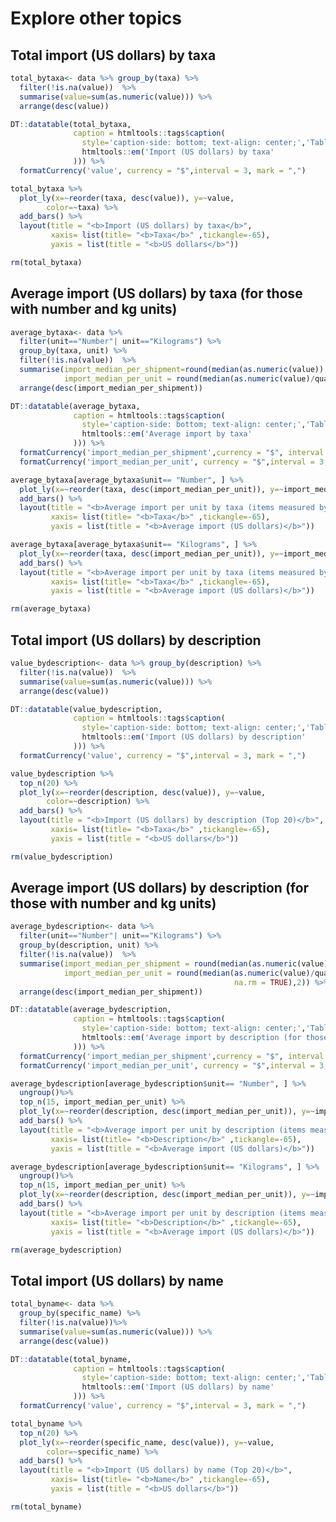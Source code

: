 # Explore other topics

## Total import (US dollars) by taxa 
```r
total_bytaxa<- data %>% group_by(taxa) %>%
  filter(!is.na(value))  %>%
  summarise(value=sum(as.numeric(value))) %>%
  arrange(desc(value))

DT::datatable(total_bytaxa, 
              caption = htmltools::tags$caption(
                style='caption-side: bottom; text-align: center;','Table 30: ', 
                htmltools::em('Import (US dollars) by taxa'
              ))) %>%
  formatCurrency('value', currency = "$",interval = 3, mark = ",") 

total_bytaxa %>% 
  plot_ly(x=~reorder(taxa, desc(value)), y=~value, 
        color=~taxa) %>% 
  add_bars() %>%
  layout(title = "<b>Import (US dollars) by taxa</b>",
         xaxis= list(title= "<b>Taxa</b>" ,tickangle=-65),
         yaxis = list(title = "<b>US dollars</b>"))

rm(total_bytaxa)
```

## Average import (US dollars) by taxa (for those with number and kg units)
```r
average_bytaxa<- data %>% 
  filter(unit=="Number"| unit=="Kilograms") %>%
  group_by(taxa, unit) %>%
  filter(!is.na(value))  %>%
  summarise(import_median_per_shipment=round(median(as.numeric(value)),2), 
            import_median_per_unit = round(median(as.numeric(value)/quantity, na.rm=TRUE),2)) %>%
  arrange(desc(import_median_per_shipment))

DT::datatable(average_bytaxa, 
              caption = htmltools::tags$caption(
                style='caption-side: bottom; text-align: center;','Table 31: ', 
                htmltools::em('Average import by taxa'
              ))) %>%
  formatCurrency('import_median_per_shipment',currency = "$", interval = 3, mark = ",") %>%
  formatCurrency('import_median_per_unit', currency = "$",interval = 3, mark = ",") 

average_bytaxa[average_bytaxa$unit== "Number", ] %>%
  plot_ly(x=~reorder(taxa, desc(import_median_per_unit)), y=~import_median_per_unit) %>% 
  add_bars() %>%
  layout(title = "<b>Average import per unit by taxa (items measured by numbers)</b>",
         xaxis= list(title= "<b>Taxa</b>" ,tickangle=-65),
         yaxis = list(title = "<b>Average import (US dollars)</b>"))

average_bytaxa[average_bytaxa$unit== "Kilograms", ] %>%
  plot_ly(x=~reorder(taxa, desc(import_median_per_unit)), y=~import_median_per_unit) %>% 
  add_bars() %>%
  layout(title = "<b>Average import per unit by taxa (items measured by Kilograms)</b>",
         xaxis= list(title= "<b>Taxa</b>" ,tickangle=-65),
         yaxis = list(title = "<b>Average import (US dollars)</b>"))  

rm(average_bytaxa)
```

## Total import (US dollars) by description
```r
value_bydescription<- data %>% group_by(description) %>%
  filter(!is.na(value))  %>%
  summarise(value=sum(as.numeric(value))) %>%
  arrange(desc(value))

DT::datatable(value_bydescription, 
              caption = htmltools::tags$caption(
                style='caption-side: bottom; text-align: center;','Table 32: ', 
                htmltools::em('Import (US dollars) by description'
              ))) %>%
  formatCurrency('value', currency = "$",interval = 3, mark = ",") 

value_bydescription %>% 
  top_n(20) %>%
  plot_ly(x=~reorder(description, desc(value)), y=~value, 
        color=~description) %>% 
  add_bars() %>%
  layout(title = "<b>Import (US dollars) by description (Top 20)</b>",
         xaxis= list(title= "<b>Taxa</b>" ,tickangle=-65),
         yaxis = list(title = "<b>US dollars</b>"))

rm(value_bydescription)
```

## Average import (US dollars) by description (for those with number and kg units)
```r
average_bydescription<- data %>% 
  filter(unit=="Number"| unit=="Kilograms") %>%
  group_by(description, unit) %>%
  filter(!is.na(value))  %>%
  summarise(import_median_per_shipment = round(median(as.numeric(value)),2),
            import_median_per_unit = round(median(as.numeric(value)/quantity, 
                                                  na.rm = TRUE),2)) %>%
  arrange(desc(import_median_per_shipment))

DT::datatable(average_bydescription, 
              caption = htmltools::tags$caption(
                style='caption-side: bottom; text-align: center;','Table 33: ', 
                htmltools::em('Average import by description (for those with number and kg units)'
              ))) %>%
  formatCurrency('import_median_per_shipment',currency = "$", interval = 3, mark = ",") %>%
  formatCurrency('import_median_per_unit', currency = "$",interval = 3, mark = ",") 

average_bydescription[average_bydescription$unit== "Number", ] %>%
  ungroup()%>%
  top_n(15, import_median_per_unit) %>%
  plot_ly(x=~reorder(description, desc(import_median_per_unit)), y=~import_median_per_unit) %>% 
  add_bars() %>%
  layout(title = "<b>Average import per unit by description (items measured by numbers)</b>",
         xaxis= list(title= "<b>Description</b>" ,tickangle=-65),
         yaxis = list(title = "<b>Average import (US dollars)</b>"))

average_bydescription[average_bydescription$unit== "Kilograms", ] %>%
  ungroup()%>%
  top_n(15, import_median_per_unit) %>%
  plot_ly(x=~reorder(description, desc(import_median_per_unit)), y=~import_median_per_unit) %>% 
  add_bars() %>%
  layout(title = "<b>Average import per unit by description (items measured by Kilograms)</b>",
         xaxis= list(title= "<b>Description</b>" ,tickangle=-65),
         yaxis = list(title = "<b>Average import (US dollars)</b>"))  

rm(average_bydescription)
```

## Total import (US dollars) by name
```r
total_byname<- data %>% 
  group_by(specific_name) %>%
  filter(!is.na(value))%>%
  summarise(value=sum(as.numeric(value))) %>%
  arrange(desc(value))

DT::datatable(total_byname, 
              caption = htmltools::tags$caption(
                style='caption-side: bottom; text-align: center;','Table 34: ', 
                htmltools::em('Import (US dollars) by name'
              ))) %>%
  formatCurrency('value', currency = "$",interval = 3, mark = ",") 

total_byname %>% 
  top_n(20) %>%
  plot_ly(x=~reorder(specific_name, desc(value)), y=~value, 
        color=~specific_name) %>% 
  add_bars() %>%
  layout(title = "<b>Import (US dollars) by name (Top 20)</b>",
         xaxis= list(title= "<b>Name</b>" ,tickangle=-65),
         yaxis = list(title = "<b>US dollars</b>"))

rm(total_byname)
```

